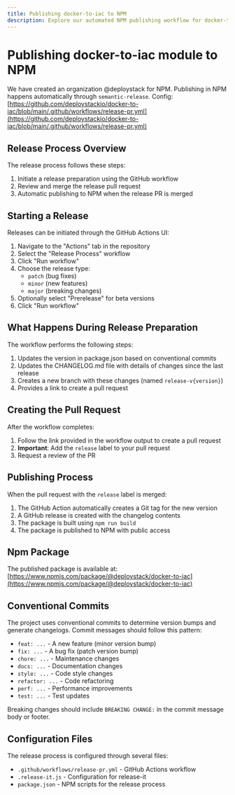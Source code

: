 ```yaml
---
title: Publishing docker-to-iac to NPM
description: Explore our automated NPM publishing workflow for docker-to-iac. From preparing a release branch to package deployment, understand our conventional commits-based process.
---
```


# Publishing docker-to-iac module to NPM

We have created an organization @deploystack for NPM. Publishing in NPM happens automatically through `semantic-release`. Config: [https://github.com/deploystackio/docker-to-iac/blob/main/.github/workflows/release-pr.yml](https://github.com/deploystackio/docker-to-iac/blob/main/.github/workflows/release-pr.yml)

## Release Process Overview

The release process follows these steps:

1. Initiate a release preparation using the GitHub workflow
2. Review and merge the release pull request
3. Automatic publishing to NPM when the release PR is merged

## Starting a Release

Releases can be initiated through the GitHub Actions UI:

1. Navigate to the "Actions" tab in the repository
2. Select the "Release Process" workflow
3. Click "Run workflow"
4. Choose the release type:
   - `patch` (bug fixes)
   - `minor` (new features)
   - `major` (breaking changes)
5. Optionally select "Prerelease" for beta versions
6. Click "Run workflow"

## What Happens During Release Preparation

The workflow performs the following steps:

1. Updates the version in package.json based on conventional commits
2. Updates the CHANGELOG.md file with details of changes since the last release
3. Creates a new branch with these changes (named `release-v{version}`)
4. Provides a link to create a pull request

## Creating the Pull Request

After the workflow completes:

1. Follow the link provided in the workflow output to create a pull request
2. **Important**: Add the `release` label to your pull request
3. Request a review of the PR

## Publishing Process

When the pull request with the `release` label is merged:

1. The GitHub Action automatically creates a Git tag for the new version
2. A GitHub release is created with the changelog contents
3. The package is built using `npm run build`
4. The package is published to NPM with public access

## Npm Package

The published package is available at: [https://www.npmjs.com/package/@deploystack/docker-to-iac](https://www.npmjs.com/package/@deploystack/docker-to-iac)

## Conventional Commits

The project uses conventional commits to determine version bumps and generate changelogs. Commit messages should follow this pattern:

- `feat: ...` - A new feature (minor version bump)
- `fix: ...` - A bug fix (patch version bump)
- `chore: ...` - Maintenance changes
- `docs: ...` - Documentation changes
- `style: ...` - Code style changes
- `refactor: ...` - Code refactoring
- `perf: ...` - Performance improvements
- `test: ...` - Test updates

Breaking changes should include `BREAKING CHANGE:` in the commit message body or footer.

## Configuration Files

The release process is configured through several files:

- `.github/workflows/release-pr.yml` - GitHub Actions workflow
- `.release-it.js` - Configuration for release-it
- `package.json` - NPM scripts for the release process
